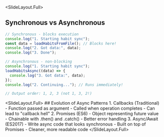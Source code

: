
<SlideLayout.Full>
## Synchronous vs Asynchronous
<CodeDisplay >
  <File name="example.js">
    
```javascript
// Synchronous - blocks execution
console.log("1. Starting habit sync");
const data = loadHabitsFromFile(); // Blocks here!
console.log("2. Got data:", data);
console.log("3. Done");

// Asynchronous - non-blocking
console.log("1. Starting habit sync");
loadHabitsAsync((data) => {
  console.log("3. Got data:", data);
});
console.log("2. Continuing..."); // Runs immediately!

// Output order: 1, 2, 3 (not 1, 3, 2!)
```
    
  </File>
</CodeDisplay>
</SlideLayout.Full>

<SlideLayout.Full>
  <FlexBox alignItems="center" justifyContent="center" flexDirection="column">
    ## Evolution of Async Patterns
    1. Callbacks (Traditional)
      - Function passed as argument
      - Called when operation completes
      - Can lead to "callback hell"
    2. Promises (ES6)
      - Object representing future value
      - Chainable with .then() and .catch()
      - Better error handling
    3. Async/Await (ES2017)
      - Write async code that looks synchronous
      - Built on top of Promises
      - Cleaner, more readable code
  </FlexBox>
</SlideLayout.Full>